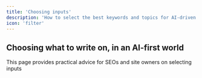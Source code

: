 ```yaml
---
title: 'Choosing inputs'
description: 'How to select the best keywords and topics for AI-driven content creation'
icon: 'filter'
---
```


## Choosing what to write on, in an AI-first world
This page provides practical advice for SEOs and site owners on selecting inputs